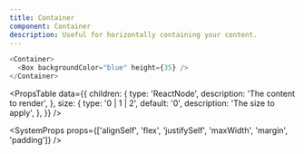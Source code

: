 ```yaml
---
title: Container
component: Container
description: Useful for horizontally containing your content.
---
```


```js live
<Container>
  <Box backgroundColor="blue" height={35} />
</Container>
```

<PropsTable
  data={{
    children: {
      type: 'ReactNode',
      description: 'The content to render',
    },
    size: {
      type: '0 | 1 | 2',
      default: '0',
      description: 'The size to apply',
    },
  }}
/>

<SystemProps
  props={['alignSelf', 'flex', 'justifySelf', 'maxWidth', 'margin', 'padding']}
/>

